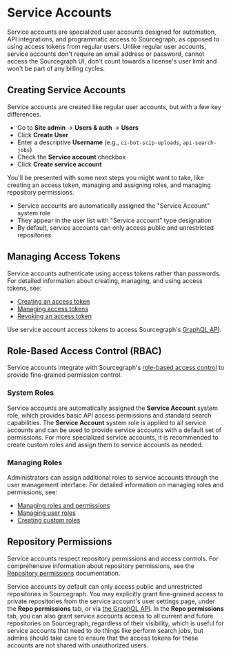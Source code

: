 # Service Accounts

Service accounts are specialized user accounts designed for automation, API integrations, and programmatic access to Sourcegraph, as opposed to using access tokens from regular users. Unlike regular user accounts, service accounts don't require an email address or password, cannot access the Sourcegraph UI, don't count towards a license's user limit and won't be part of any billing cycles.

## Creating Service Accounts

Service accounts are created like regular user accounts, but with a few key differences.

- Go to **Site admin** → **Users & auth** → **Users**
- Click **Create User**
- Enter a descriptive **Username** (e.g., `ci-bot-scip-uploads`, `api-search-jobs`)
- Check the **Service account** checkbox
- Click **Create service account**

You'll be presented with some next steps you might want to take, like creating an access token, managing and assigning roles, and managing repository permissions.

- Service accounts are automatically assigned the "Service Account" system role
- They appear in the user list with "Service account" type designation
- By default, service accounts can only access public and unrestricted repositories

## Managing Access Tokens

Service accounts authenticate using access tokens rather than passwords. For detailed information about creating, managing, and using access tokens, see:

- [Creating an access token](/cli/how-tos/creating_an_access_token)
- [Managing access tokens](/cli/how-tos/managing_access_tokens)
- [Revoking an access token](/cli/how-tos/revoking_an_access_token)

Use service account access tokens to access Sourcegraph's [GraphQL API](/api/graphql).

## Role-Based Access Control (RBAC)

Service accounts integrate with Sourcegraph's [role-based access control](/admin/access_control) to provide fine-grained permission control.

### System Roles

Service accounts are automatically assigned the **Service Account** system role, which provides basic API access permissions and standard search capabilities. The **Service Account** system role is applied to all service accounts and can be used to provide service accounts with a default set of permissions. For more specialized service accounts, it is recommended to create custom roles and assign them to service accounts as needed.

### Managing Roles

Administrators can assign additional roles to service accounts through the user management interface. For detailed information on managing roles and permissions, see:

- [Managing roles and permissions](/admin/access_control#managing-roles-and-permissions)
- [Managing user roles](/admin/access_control#managing-user-roles)
- [Creating custom roles](/admin/access_control#creating-a-new-role-and-assigning-it-permissions)

## Repository Permissions

Service accounts respect repository permissions and access controls. For comprehensive information about repository permissions, see the [Repository permissions](/admin/permissions) documentation.

Service accounts by default can only access public and unrestricted repositories in Sourcegraph. You may explicitly grant fine-grained access to private repositories from the service account's user settings page, under the **Repo permissions** tab, or via [the GraphQL API](/admin/permissions/api#explicit-permissions-api). In the **Repo permissions** tab, you can also grant service accounts access to all current and future repositories on Sourcegraph, regardless of their visibility, which is useful for service accounts that need to do things like perform search jobs, but admins should take care to ensure that the access tokens for these accounts are not shared with unauthorized users.